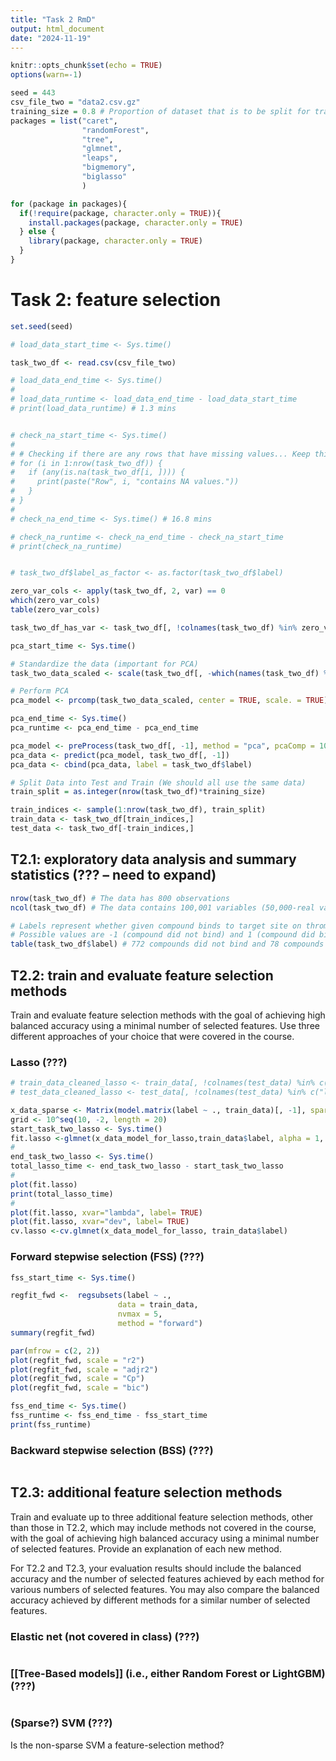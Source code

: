 ```yaml
---
title: "Task 2 RmD"
output: html_document
date: "2024-11-19"
---
```


```r
knitr::opts_chunk$set(echo = TRUE)
options(warn=-1)
```

```r
seed = 443
csv_file_two = "data2.csv.gz"
training_size = 0.8 # Proportion of dataset that is to be split for training
packages = list("caret", 
                "randomForest", 
                "tree",
                "glmnet",
                "leaps",
                "bigmemory",
                "biglasso"
                )

```

```r
for (package in packages){
  if(!require(package, character.only = TRUE)){
    install.packages(package, character.only = TRUE)
  } else {
    library(package, character.only = TRUE)
  }
}
```


# Task 2: feature selection

```r
set.seed(seed)

# load_data_start_time <- Sys.time()

task_two_df <- read.csv(csv_file_two)

# load_data_end_time <- Sys.time()
# 
# load_data_runtime <- load_data_end_time - load_data_start_time
# print(load_data_runtime) # 1.3 mins


# check_na_start_time <- Sys.time()
# 
# # Checking if there are any rows that have missing values... Keep this hashed unless you want to check, because it takes a while to run
# for (i in 1:nrow(task_two_df)) {
#   if (any(is.na(task_two_df[i, ]))) {
#     print(paste("Row", i, "contains NA values."))
#   }
# }
# 
# check_na_end_time <- Sys.time() # 16.8 mins

# check_na_runtime <- check_na_end_time - check_na_start_time
# print(check_na_runtime) 


# task_two_df$label_as_factor <- as.factor(task_two_df$label)

```

```r
zero_var_cols <- apply(task_two_df, 2, var) == 0
which(zero_var_cols)
table(zero_var_cols)

task_two_df_has_var <- task_two_df[, !colnames(task_two_df) %in% zero_var_cols)]
```


```r

pca_start_time <- Sys.time()

# Standardize the data (important for PCA)
task_two_data_scaled <- scale(task_two_df[, -which(names(task_two_df) %in% c("label"))])

# Perform PCA
pca_model <- prcomp(task_two_data_scaled, center = TRUE, scale. = TRUE)

pca_end_time <- Sys.time()
pca_runtime <- pca_end_time - pca_end_time

```


```r
pca_model <- preProcess(task_two_df[, -1], method = "pca", pcaComp = 1000)
pca_data <- predict(pca_model, task_two_df[, -1])
pca_data <- cbind(pca_data, label = task_two_df$label)
```


```r
# Split Data into Test and Train (We should all use the same data)
train_split = as.integer(nrow(task_two_df)*training_size)

train_indices <- sample(1:nrow(task_two_df), train_split)
train_data <- task_two_df[train_indices,]
test_data <- task_two_df[-train_indices,]
```


## T2.1: exploratory data analysis and summary statistics (??? -- need to expand)


```r
nrow(task_two_df) # The data has 800 observations
ncol(task_two_df) # The data contains 100,001 variables (50,000-real variables, 50,000-random probes, 1-label)

# Labels represent whether given compound binds to target site on thrombin 
# Possible values are -1 (compound did not bind) and 1 (compound did bind)
table(task_two_df$label) # 772 compounds did not bind and 78 compounds did bind

```


## T2.2: train and evaluate feature selection methods

Train and evaluate feature selection methods with the goal of achieving high 
balanced accuracy using a minimal number of selected features. Use three 
different approaches of your choice that were covered in the course.

### Lasso (???)

```r
# train_data_cleaned_lasso <- train_data[, !colnames(test_data) %in% c("label")]
# test_data_cleaned_lasso <- test_data[, !colnames(test_data) %in% c("label")]

x_data_sparse <- Matrix(model.matrix(label ~ ., train_data)[, -1], sparse = TRUE)
grid <- 10^seq(10, -2, length = 20)
start_task_two_lasso <- Sys.time()
fit.lasso <-glmnet(x_data_model_for_lasso,train_data$label, alpha = 1, lambda = grid)
#
end_task_two_lasso <- Sys.time()
total_lasso_time <- end_task_two_lasso - start_task_two_lasso
#
plot(fit.lasso)
print(total_lasso_time)
#
plot(fit.lasso, xvar="lambda", label= TRUE)
plot(fit.lasso, xvar="dev", label= TRUE)
cv.lasso <-cv.glmnet(x_data_model_for_lasso, train_data$label)

```


### Forward stepwise selection (FSS) (???)

```r
fss_start_time <- Sys.time()

regfit_fwd <-  regsubsets(label ~ .,
                        data = train_data,
                        nvmax = 5,
                        method = "forward")
summary(regfit_fwd)

par(mfrow = c(2, 2))
plot(regfit_fwd, scale = "r2")
plot(regfit_fwd, scale = "adjr2")
plot(regfit_fwd, scale = "Cp")
plot(regfit_fwd, scale = "bic")

fss_end_time <- Sys.time()
fss_runtime <- fss_end_time - fss_start_time
print(fss_runtime)

```


### Backward stepwise selection (BSS) (???)

```r

```



## T2.3: additional feature selection methods

Train and evaluate up to three additional feature selection methods, 
other than those in T2.2, which may include methods not covered in the course, 
with the goal of achieving high balanced accuracy using a minimal number of 
selected features. Provide an explanation of each new method.

For T2.2 and T2.3, your evaluation results should include the balanced accuracy 
and the number of selected features achieved by each method for various numbers 
of selected features. You may also compare the balanced accuracy achieved 
by different methods for a similar number of selected features.

### Elastic net (not covered in class) (???)

```r

```


### [[Tree-Based models]] (i.e., either Random Forest or LightGBM) (???)

```r

```


### (Sparse?) SVM (???)

Is the non-sparse SVM a feature-selection method?

```r

```




